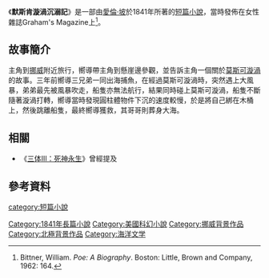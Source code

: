 {{infobox Book | 
| name            = 默斯肯漩渦沉溺記
|  title_orig    = '''''A Descent into the Maelström'''''
|image =[[Image:Maelstrom-Clarke.jpg|180px]]
|   image_caption = [[哈利·克拉克|哈利·克拉克]]於1919年的插畫
| author        = [[愛倫·坡|愛倫·坡]]
| country         = {{USA}}
| language        = [[英文|英文]]
| series          = 
|  genre         = [[短篇小說|短篇小說]]
|   release_date  = 1841年
}}
《'''默斯肯漩渦沉溺記'''》是一部由[[愛倫·坡|愛倫·坡]]於1841年所著的[[短篇小說|短篇小說]]，當時發佈在女性雜誌Graham's Magazine上<ref>Bittner, William. ''Poe: A Biography''. Boston: Little, Brown and Company, 1962: 164.</ref>。

==故事簡介==
主角到[[挪威|挪威]]附近旅行，嚮導帶主角到懸崖邊參觀，並告訴主角一個關於[[莫斯可漩渦|莫斯可漩渦]]的故事。三年前嚮導三兄弟一同出海捕魚，在經過莫斯可漩渦時，突然遇上大風暴，弟弟最先被風暴吹走，船隻亦無法航行，結果同時碰上莫斯可漩渦，船隻不斷隨著漩渦打轉，嚮導當時發現圓柱體物件下沉的速度較慢，於是將自己綁在木桶上，然後跳離船隻，最終嚮導獲救，其哥哥則葬身大海。

==相關==
*《[[三体III：死神永生|三体III：死神永生]]》曾經提及

==參考資料==
{{reflist}}
{{wikisource|A Descent into the Maelström|莫斯可漩渦沉溺記|en}}

{{小說小作品}}
[[category:短篇小說|category:短篇小說]]
[[Category:1841年長篇小說|Category:1841年長篇小說]]
[[Category:美國科幻小說|Category:美國科幻小說]]
[[Category:挪威背景作品|Category:挪威背景作品]]
[[Category:北極背景作品|Category:北極背景作品]]
[[Category:海洋文学|Category:海洋文学]]